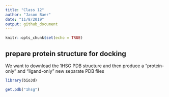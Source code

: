 ```yaml
---
title: "Class 12"
author: "Jason Baer"
date: "11/8/2019"
output: github_document
---
```


```r
knitr::opts_chunk$set(echo = TRUE)
```


## prepare protein structure for docking

We want to download the 1HSG PDB structure and then produce a "protein-only" and "ligand-only" new separate PDB files

```r
library(bio3d)

get.pdb("1hsg")
```

